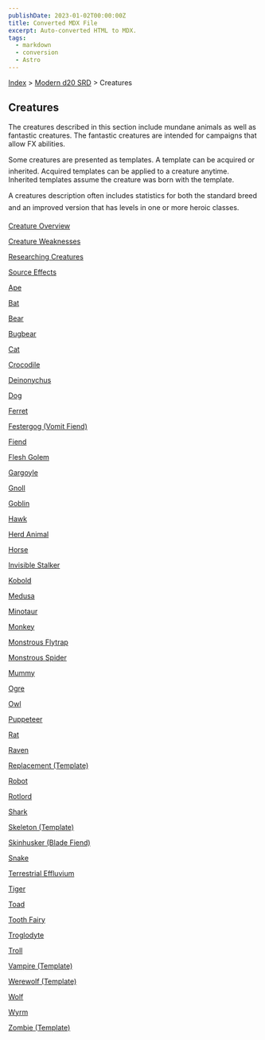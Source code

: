 ```yaml
---
publishDate: 2023-01-02T00:00:00Z
title: Converted MDX File
excerpt: Auto-converted HTML to MDX.
tags:
  - markdown
  - conversion
  - Astro
---
```


[Index](-index) > [Modern d20 SRD](modern-d20-srd-index) > Creatures

## Creatures

The creatures described in this section include mundane animals as well as fantastic creatures. The fantastic creatures are intended for campaigns that allow FX abilities.

Some creatures are presented as templates. A template can be acquired or inherited. Acquired templates can be applied to a creature anytime. Inherited templates assume the creature was born with the template.

A creatures description often includes statistics for both the standard breed and an improved version that has levels in one or more heroic classes.

[Creature Overview](modern-d20-srd-creatures-creature-overview)

[Creature Weaknesses](modern-d20-srd-creatures-creature-weaknesses)

[Researching Creatures](modern-d20-srd-creatures-researching-creatures)

[Source Effects](modern-d20-srd-creatures-source-effects)

[Ape](modern-d20-srd-creatures-ape)

[Bat](modern-d20-srd-creatures-bat)

[Bear](modern-d20-srd-creatures-bear)

[Bugbear](modern-d20-srd-creatures-bugbear)

[Cat](modern-d20-srd-creatures-cat)

[Crocodile](modern-d20-srd-creatures-crocodile)

[Deinonychus](modern-d20-srd-creatures-deinonychus)

[Dog](modern-d20-srd-creatures-dog)

[Ferret](modern-d20-srd-creatures-ferret)

[Festergog (Vomit Fiend)](modern-d20-srd-creatures-festergog)

[Fiend](modern-d20-srd-creatures-fiend)

[Flesh Golem](modern-d20-srd-creatures-flesh-golem)

[Gargoyle](modern-d20-srd-creatures-gargoyle)

[Gnoll](modern-d20-srd-creatures-gnoll)

[Goblin](modern-d20-srd-creatures-goblin)

[Hawk](modern-d20-srd-creatures-hawk)

[Herd Animal](modern-d20-srd-creatures-herd-animal)

[Horse](modern-d20-srd-creatures-horse)

[Invisible Stalker](modern-d20-srd-creatures-invisible-stalker)

[Kobold](modern-d20-srd-creatures-kobold)

[Medusa](modern-d20-srd-creatures-medusa)

[Minotaur](modern-d20-srd-creatures-minotaur)

[Monkey](modern-d20-srd-creatures-monkey)

[Monstrous Flytrap](modern-d20-srd-creatures-monstrous-flytrap)

[Monstrous Spider](modern-d20-srd-creatures-monstrous-spider)

[Mummy](modern-d20-srd-creatures-mummy)

[Ogre](modern-d20-srd-creatures-ogre)

[Owl](modern-d20-srd-creatures-owl)

[Puppeteer](modern-d20-srd-creatures-puppeteer)

[Rat](modern-d20-srd-creatures-rat)

[Raven](modern-d20-srd-creatures-raven)

[Replacement (Template)](modern-d20-srd-creatures-replacement-template)

[Robot](modern-d20-srd-creatures-robot)

[Rotlord](modern-d20-srd-creatures-rotlord)

[Shark](modern-d20-srd-creatures-shark)

[Skeleton (Template)](modern-d20-srd-creatures-skeleton-template)

[Skinhusker (Blade Fiend)](modern-d20-srd-creatures-skinhusker)

[Snake](modern-d20-srd-creatures-snake)

[Terrestrial Effluvium](modern-d20-srd-creatures-terrestrial-effluvium)

[Tiger](modern-d20-srd-creatures-tiger)

[Toad](modern-d20-srd-creatures-toad)

[Tooth Fairy](modern-d20-srd-creatures-tooth-fairy)

[Troglodyte](modern-d20-srd-creatures-troglodyte)

[Troll](modern-d20-srd-creatures-troll)

[Vampire (Template)](modern-d20-srd-creatures-vampire-template)

[Werewolf (Template)](modern-d20-srd-creatures-werewolf-template)

[Wolf](modern-d20-srd-creatures-wolf)

[Wyrm](modern-d20-srd-creatures-wyrm)

[Zombie (Template)](modern-d20-srd-creatures-zombie-template)
